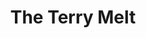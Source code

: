 ---
title: The Terry Melt
image: ../images/terry-melt.jpg
featured: false
tags:
    - sandwiches
    - food truck
    - canteen at midtown
description: Burgers and a variety of melts, including chicken, steak, and patty melt.
phone: tel:313-922-2944
orderonline: https://order.toasttab.com/online/the-terry-melt-canteen
apple: https://maps.apple.com/place?center=42.31340280082747%2C-83.2260081&span=0.008993299999993098%2C0.014640343113825338
google: https://maps.app.goo.gl/47Kens5qcRUGcddCA
link: http://theterrymelt.menu/
instagram: https://www.instagram.com/theterrymelt/
hours:
    sunday: Noon - 10pm
    monday: 11am - 11pm
    tuesday: 11am - 11pm
    wednesday: 11am - 11pm
    thursday: 11am - 11pm
    friday: 11am - Midnight
    saturday: Noon - Midnight
---